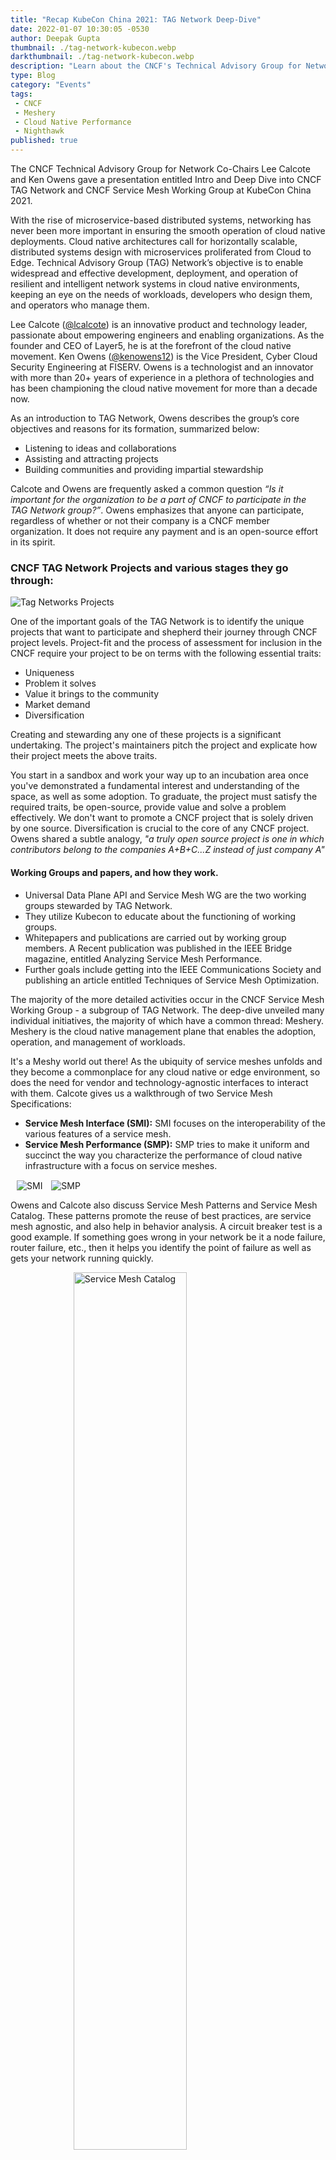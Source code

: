 ```yaml
---
title: "Recap KubeCon China 2021: TAG Network Deep-Dive"
date: 2022-01-07 10:30:05 -0530
author: Deepak Gupta
thumbnail: ./tag-network-kubecon.webp
darkthumbnail: ./tag-network-kubecon.webp
description: "Learn about the CNCF's Technical Advisory Group for Network's projects, including each of the initiatives in the Service Mesh Working Group, and how Meshery is central to each one of them."
type: Blog
category: "Events"
tags:
 - CNCF
 - Meshery
 - Cloud Native Performance
 - Nighthawk
published: true
---
```



<BlogWrapper>

<div class="intro ">
<p>
    The CNCF Technical Advisory Group for Network Co-Chairs <Link to="/community/members/lee-calcote">Lee Calcote</Link> and Ken Owens gave a presentation entitled Intro and Deep Dive into CNCF TAG Network and CNCF Service Mesh Working Group at KubeCon China 2021.
</p>
</div>

<p>
    With the rise of microservice-based distributed systems, networking has never been more important in ensuring the smooth operation of cloud native deployments. Cloud native architectures call for horizontally scalable, distributed systems design with microservices proliferated from Cloud to Edge. Technical Advisory Group (TAG) Network’s objective is to enable widespread and effective development, deployment, and operation of resilient and intelligent network systems in cloud native environments, keeping an eye on the needs of workloads, developers who design them, and operators who manage them.
</p>

<p>
    Lee Calcote (<a href="https://twitter.com/lcalcote">@lcalcote</a>) is an innovative product and technology leader, passionate about empowering engineers and enabling organizations. As the founder and CEO of Layer5, he is at the forefront of the cloud native movement. Ken Owens (<a href ="https://twitter.com/kenowens12">@kenowens12</a>) is the Vice President, Cyber Cloud Security Engineering at FISERV. Owens is a technologist and an innovator with more than 20+ years of experience in a plethora of technologies and has been championing the cloud native movement for more than a decade now. 
</p>
<p>
    As an introduction to TAG Network, Owens  describes  the group’s  core objectives and reasons for its formation, summarized below:
</p>
<ul>
<li>Listening to ideas and collaborations</li>
<li>Assisting and attracting projects</li>
<li>Building communities and providing impartial stewardship</li>
</ul>
<p>
    Calcote and Owens are frequently asked a common question <em>“Is it important for the organization to be a part of CNCF to participate in the TAG Network group?”</em>. Owens emphasizes that anyone can participate, regardless of whether or not their company is a CNCF member organization. It does not require any payment and is an open-source effort in its spirit.
</p>
<h3>CNCF TAG Network Projects and various stages they go through:</h3>
<img src={Projects} className="slides-right" align="center" alt="Tag Networks Projects" />

<p>
    One of the important goals of the TAG Network is to identify the unique projects that want to participate and shepherd their journey through CNCF project levels. Project-fit and the process of assessment for inclusion in the CNCF require your project to be on terms with the following essential traits:
</p>
<ul>
<li>Uniqueness</li>
<li>Problem it solves</li>
<li>Value it brings to the community</li> 
<li>Market demand</li>
<li>Diversification </li>
</ul>
<p>
    Creating and stewarding any one of these projects is a significant undertaking. The  project's maintainers pitch the project and explicate how their project meets the above traits. 
</p>
<p>
    You start in a sandbox and work your way up to an incubation area once you've demonstrated a fundamental interest and understanding of the space, as well as some adoption. To graduate, the project must satisfy the required traits, be open-source, provide value and solve a problem effectively. We don't want to promote a CNCF project that is solely driven by one source. Diversification is crucial to the core of any CNCF project. Owens shared a subtle analogy, <em>"a truly open source project is one in which contributors belong to the companies A+B+C...Z instead of just company A"</em> 
</p>


<h4>Working Groups and papers, and how they work.</h4>
<ul>
<li>Universal Data Plane API and Service Mesh WG are the two working groups stewarded by TAG Network.</li>
<li>They utilize Kubecon to educate about the functioning of working groups.</li>
<li>Whitepapers and publications are carried out by working group members. A Recent publication was published in the IEEE Bridge magazine, entitled <Link to="/resources/service-mesh-performance/analyzing-service-mesh-performance">Analyzing Service Mesh Performance</Link>.</li>
<li>Further goals include getting into the IEEE Communications Society and publishing an article entitled Techniques of Service Mesh Optimization.</li>
</ul>

The majority of the more detailed activities occur in the CNCF Service Mesh Working Group - a subgroup of TAG Network. The deep-dive unveiled many individual initiatives, the majority of which have a common thread: <Link to="/cloud-native-management/meshery">Meshery</Link>. Meshery is the cloud native management plane that enables the adoption, operation, and management of workloads.

<p>
    It's a Meshy world out there! As the ubiquity of service meshes unfolds and they become a commonplace for any cloud native or edge environment, so does the need for vendor and technology-agnostic interfaces to interact with them. Calcote gives us a walkthrough of two Service Mesh Specifications:
</p>
<ul>
<li><b><Link to="/projects/service-mesh-interface-conformance">Service Mesh Interface (SMI):</Link></b> SMI focuses on the interoperability of the various features of a service mesh.</li>
<li><b><Link to="/projects/service-mesh-performance">Service Mesh Performance (SMP):</Link></b> SMP tries to make it uniform and succinct the way you characterize the performance of cloud native infrastructure with a focus on service meshes.</li>
</ul>
<p>
<img src={Smi} class="slides" align="center" style="margin-left: 10px;" alt="SMI" />
<img src={Smp} class="slides" align="center" style="margin-left: 10px;" alt="SMP" />
</p>

<p>
    Owens and Calcote also discuss <Link to="/learn/service-mesh-books/service-mesh-patterns">Service Mesh Patterns</Link> and Service Mesh Catalog. These patterns promote the reuse of best practices, are service mesh agnostic, and also help in behavior analysis. A circuit breaker test is a good example.  If something goes wrong in your network be it a node failure, router failure, etc., then it helps you identify the point of failure as well as gets your network running quickly. 
</p>
<img src={Catalog} class="slides" alt="Service Mesh Catalog" style="display:block; margin: 0 auto 1.5rem; width:60%;"/>


<p>
    Talking about distributed systems, we come across the problem of distributed analysis. In this talk, the TAG Network co-chairs help us understand this problem and why we must worry about it.
</p>
<ul>
<li>Many performance characterizing tools are limited to single instance load generators. This limits the amount of traffic and the variety of behavioral analysis.</li>
<li>Distributed load testing in parallel poses a challenge when merging results without losing the precision we need to gain insight into the high tail percentiles.</li>
<li>How to model your service mesh topology and optimize for your ideal configuration in context of how much you value properties of resiliency, performance, throughput, latency, and so on before deploying to production. </li>
</ul>
<p>
    This brings us to <Link to="/projects/nighthawk">Nighthawk</Link> and <Link to="/cloud-native-management/meshery">Meshery</Link>. Together they help produce robust, distributed and scalable services. Distributed load testing offers insight into system behaviors that accurately represent real world behaviors of services under load as that load comes from any number of sources.
</p>
<img src={Gnh} class="slides" style="display:block; margin: 0 auto 1.5rem; width:60%;" alt="GetNighthawk" />

<p><strong>Calcote and Owens packed a great deal of information in this talk. If you are passionate about Cloud Native Networking and Service Meshes, then this talk is definitely worth your time. Find the recording below. The presentation slides are available <a href={slidesTAG}>here</a>. </strong>
</p>
<div class="iframe-container">
<iframe src="https://www.youtube.com/embed/pUDm8Xx4RXg" loading="lazy" title="YouTube video player" frameborder="0" allow="accelerometer; autoplay; clipboard-write; encrypted-media; gyroscope; picture-in-picture" allowfullscreen ></iframe>
</div>

</BlogWrapper>
